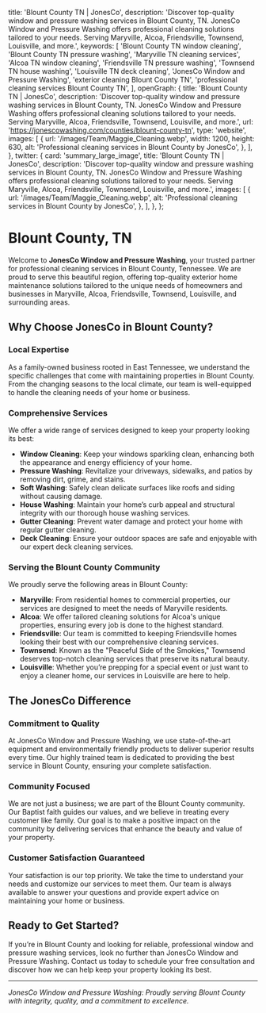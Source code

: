 
  title: 'Blount County TN | JonesCo',
  description:
    'Discover top-quality window and pressure washing services in Blount County, TN. JonesCo Window and Pressure Washing offers professional cleaning solutions tailored to your needs. Serving Maryville, Alcoa, Friendsville, Townsend, Louisville, and more.',
  keywords: [
    'Blount County TN window cleaning',
    'Blount County TN pressure washing',
    'Maryville TN cleaning services',
    'Alcoa TN window cleaning',
    'Friendsville TN pressure washing',
    'Townsend TN house washing',
    'Louisville TN deck cleaning',
    'JonesCo Window and Pressure Washing',
    'exterior cleaning Blount County TN',
    'professional cleaning services Blount County TN',
  ],
  openGraph: {
    title: 'Blount County TN | JonesCo',
    description:
      'Discover top-quality window and pressure washing services in Blount County, TN. JonesCo Window and Pressure Washing offers professional cleaning solutions tailored to your needs. Serving Maryville, Alcoa, Friendsville, Townsend, Louisville, and more.',
    url: 'https://jonescowashing.com/counties/blount-county-tn',
    type: 'website',
    images: [
      {
        url: '/images/Team/Maggie_Cleaning.webp',
        width: 1200,
        height: 630,
        alt: 'Professional cleaning services in Blount County by JonesCo',
      },
    ],
  },
  twitter: {
    card: 'summary_large_image',
    title: 'Blount County TN | JonesCo',
    description:
      'Discover top-quality window and pressure washing services in Blount County, TN. JonesCo Window and Pressure Washing offers professional cleaning solutions tailored to your needs. Serving Maryville, Alcoa, Friendsville, Townsend, Louisville, and more.',
    images: [
      {
        url: '/images/Team/Maggie_Cleaning.webp',
        alt: 'Professional cleaning services in Blount County by JonesCo',
      },
    ],
  },
};

# Blount County, TN

Welcome to **JonesCo Window and Pressure Washing**, your trusted partner for professional cleaning services in Blount County, Tennessee. We are proud to serve this beautiful region, offering top-quality exterior home maintenance solutions tailored to the unique needs of homeowners and businesses in Maryville, Alcoa, Friendsville, Townsend, Louisville, and surrounding areas.

## Why Choose JonesCo in Blount County?

### Local Expertise
As a family-owned business rooted in East Tennessee, we understand the specific challenges that come with maintaining properties in Blount County. From the changing seasons to the local climate, our team is well-equipped to handle the cleaning needs of your home or business.

### Comprehensive Services
We offer a wide range of services designed to keep your property looking its best:

- **Window Cleaning**: Keep your windows sparkling clean, enhancing both the appearance and energy efficiency of your home.
- **Pressure Washing**: Revitalize your driveways, sidewalks, and patios by removing dirt, grime, and stains.
- **Soft Washing**: Safely clean delicate surfaces like roofs and siding without causing damage.
- **House Washing**: Maintain your home’s curb appeal and structural integrity with our thorough house washing services.
- **Gutter Cleaning**: Prevent water damage and protect your home with regular gutter cleaning.
- **Deck Cleaning**: Ensure your outdoor spaces are safe and enjoyable with our expert deck cleaning services.

### Serving the Blount County Community

We proudly serve the following areas in Blount County:

- **Maryville**: From residential homes to commercial properties, our services are designed to meet the needs of Maryville residents.
- **Alcoa**: We offer tailored cleaning solutions for Alcoa's unique properties, ensuring every job is done to the highest standard.
- **Friendsville**: Our team is committed to keeping Friendsville homes looking their best with our comprehensive cleaning services.
- **Townsend**: Known as the "Peaceful Side of the Smokies," Townsend deserves top-notch cleaning services that preserve its natural beauty.
- **Louisville**: Whether you’re prepping for a special event or just want to enjoy a cleaner home, our services in Louisville are here to help.

## The JonesCo Difference

### Commitment to Quality
At JonesCo Window and Pressure Washing, we use state-of-the-art equipment and environmentally friendly products to deliver superior results every time. Our highly trained team is dedicated to providing the best service in Blount County, ensuring your complete satisfaction.

### Community Focused
We are not just a business; we are part of the Blount County community. Our Baptist faith guides our values, and we believe in treating every customer like family. Our goal is to make a positive impact on the community by delivering services that enhance the beauty and value of your property.

### Customer Satisfaction Guaranteed
Your satisfaction is our top priority. We take the time to understand your needs and customize our services to meet them. Our team is always available to answer your questions and provide expert advice on maintaining your home or business.

## Ready to Get Started?

If you’re in Blount County and looking for reliable, professional window and pressure washing services, look no further than JonesCo Window and Pressure Washing. Contact us today to schedule your free consultation and discover how we can help keep your property looking its best.

---

*JonesCo Window and Pressure Washing: Proudly serving Blount County with integrity, quality, and a commitment to excellence.*
